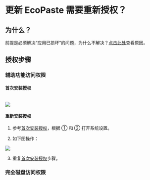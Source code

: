 # 更新 EcoPaste 需要重新授权？

## 为什么？

前提是必须解决“应用已损坏”的问题，为什么不解决？[点击此处](/problem/macos/damage)查看原因。

## 授权步骤

### 辅助功能访问权限

#### 首次安装授权

<br />

<Image src="/problem/macos/authorization/accessibility-first-light.png" />

#### 重新安装授权

1. 参考[首次安装授权](#首次安装授权)，根据 ① 和 ② 打开系统设置。

2. 如下图操作：

<Image src="/problem/macos/authorization/accessibility-again-light.png" />

3. 重复[首次安装授权](#首次安装授权)步骤。

### 完全磁盘访问权限
